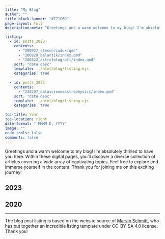 ```yaml
---
title: "My Blog"
author: ""
title-block-banner: "#771C6D"
page-layout: full
description-meta: "Greetings and a warm welcome to my blog! I'm absolutely thrilled to have you here. Within these digital pages, you'll discover a diverse collection of articles covering a wide array of captivating topics. Feel free to explore and immerse yourself in the content. Thank you for joining me on this exciting journey!"

listing:
  - id: posts_2020
    contents: 
      - "200927_stesen/index.qmd"
      - "200829_belantik/index.qmd"
      - "200822_astrofotografi/index.qmd"
    sort: "date desc"
    template: ../html/blog/listing.ejs
    categories: true
    
  - id: posts_2023
    contents: 
      - "230707_datascienceastrophysics/index.qmd"
    sort: "date desc"
    template: ../html/blog/listing.ejs
    categories: true
    
toc-title: Year
toc-location: right
date-format: " MMMM D, YYYY"
image: ""
code-tools: false
comments: false
---
```

Greetings and a warm welcome to my blog! I'm absolutely thrilled to have you here. Within these digital pages, you'll discover a diverse collection of articles covering a wide array of captivating topics. Feel free to explore and immerse yourself in the content. Thank you for joining me on this exciting journey!

## 2023

:::{#posts_2023}
:::

## 2020

:::{#posts_2020}
:::

---

The blog post listing is based on the website source of [Marvin Schmitt](https://www.marvinschmitt.com/), who has put together an incredible listing template under CC-BY-SA 4.0 license. Thank you!